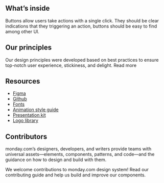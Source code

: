 

<Meta
  title="Welcome"
  component={Avatar}
/>

<WelcomeIntro/>

## What’s inside
Buttons allow users take actions with a single click.
They should be clear indications that they triggering an action, buttons should be easy to find among other UI.
<AbilitiesDescription/>

## Our principles
Our design principles were developed based on best practices to ensure top-notch user experience, stickiness, and delight. Read more
<Principles/>

## Resources
- [Figma](https://www.figma.com/file/pTpO3Wobs5cQwRsabt21Nd/monday.com-UI-kit?node-id=14811%3A20455)
- [Github](https://github.com/mondaycom/monday-ui-react-core/)
- [Fonts]()
- [Animation style guide](https://monday.com/lp/motion/)
- [Presentation kit]()
- [Logo library]()

## Contributors
monday.com’s designers, developers, and writers provide teams with universal assets—elements, components, patterns, and code—and the guidance on how to design and build with them.

We welcome contributions to monday.com design system!
Read our contributing guide and help us build and improve our components.